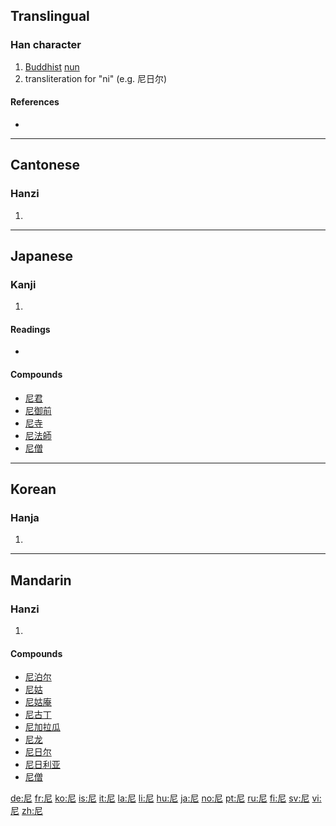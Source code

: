 ==Translingual==

===Han character===
{{Han char|rn=44|rad=尸|as=02|sn=5|four=7721<sub>1</sub>|canj=尸心 (SP)}}

# [[Buddhist]] [[nun]]
# transliteration for "ni" (e.g. 尼日尔)

====References====
* {{Han ref|kx=0300.030|dkj=07635|dj=0596.010|hdz=20965.040|uh=5C3C|ud=23612|bh=A5A7|bd=42407}}

----

==Cantonese==

===Hanzi===
{{yue-hanzi|jyut=|y=nei4}}

# {{defn|Cantonese}}

----

==Japanese==

===Kanji===
{{ja-kanji|grade=c|rs=尸02}}

# {{defn|Japanese}}

====Readings====
* {{ja-readings|on=[[に]] (ni), [[じ]] (ji)|kun=[[あま]] (ama)}}

====Compounds====
* [[尼君]]
* [[尼御前]]
* [[尼寺]]
* [[尼法師]]
* [[尼僧]]

----

==Korean==

===Hanja===
{{ko-hanja|hangeul=[[니]], [[일]]|rv=ni, il|mr=ni, il}}

# {{defn|Korean}}

----

==Mandarin==

===Hanzi===
{{cmn-hanzi|pin=[[ní]] ([[ni2]])|wg=ni<sup>2</sup>}}

# {{defn|Mandarin}}

====Compounds====
* [[尼泊尔]]
* [[尼姑]]
* [[尼姑庵]]
* [[尼古丁]]
* [[尼加拉瓜]]
* [[尼龙]]
* [[尼日尔]]
* [[尼日利亚]]
* [[尼僧]]

[[de:尼]]
[[fr:尼]]
[[ko:尼]]
[[is:尼]]
[[it:尼]]
[[la:尼]]
[[li:尼]]
[[hu:尼]]
[[ja:尼]]
[[no:尼]]
[[pt:尼]]
[[ru:尼]]
[[fi:尼]]
[[sv:尼]]
[[vi:尼]]
[[zh:尼]]